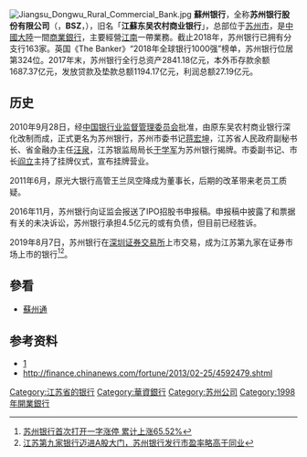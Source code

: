 {{更新|time=2019-02-07T14:35:01+00:00}}
{{Infobox Company
| company_name = 苏州银行股份有限公司<br>Bank of Suzhou
| company_logo = [[File:Bank_of_Suzhou_logo.gif|280px]]
| abbreviated_name = 苏州银行
| company_type = [[股份有限公司|股份有限公司]]<br>[[银行|银行]]
|market_information ={{szse|002966}}
| foundation = 1998年12月17日江苏东吴农村商业银行成立<br/>2010年9月28日改建为苏州银行
| location = [[中国|中国]][[江苏省|江苏省]][[苏州市|苏州市]][[苏州工业园区|工业园区]][[钟园路|钟园路]]728号苏州银行总行大厦
| zip_code = 215027
| industry = [[金融业|金融业]]
| total_asset = 
| area_served = [[长三角地区|长三角地区]]
| key_people = [[董事长|董事长]]：王蘭鳳
| company_slogan = 一经承诺，百年相随
| telephone_no = 96067
| homepage = http://www.suzhoubank.com/
}}
[[File:Jiangsu_Dongwu_Rural_Commercial_Bank.jpg|thumb]]
'''蘇州银行'''，全称'''苏州银行股份有限公司'''（{{lang-en|'''Bank of Suzhou'''}}，'''BSZ'''，{{szse|002966}}），旧名「'''江蘇东吴农村商业银行'''」，总部位于[[苏州市|苏州市]]，是[[中國大陸|中國大陸]]一間[[商業銀行|商業銀行]]，主要經營[[江南|江南]]一帶業務。截止2018年，苏州银行已拥有分支行163家。英国《The Banker》“2018年全球银行1000强”榜单，苏州银行位居第324位。2017年末，苏州银行全行总资产2841.18亿元，本外币存款余额1687.37亿元，发放贷款及垫款总额1194.17亿元，利润总额27.19亿元。

==历史==
2010年9月28日，经[[中国银行业监督管理委员会|中国银行业监督管理委员会]]批准，由原东吴农村商业银行深化改制而成，正式更名为苏州银行，苏州市委书记[[蒋宏坤|蒋宏坤]]，江苏省人民政府副秘书长、省金融办主任[[汪泉|汪泉]]，江苏银监局局长[[于学军_(1958年)|于学军]]为苏州银行揭牌。市委副书记、市长[[阎立|阎立]]主持了挂牌仪式，宣布挂牌营业。

2011年6月，原光大银行高管王兰凤空降成为董事长，后期的改革带来老员工质疑。

2016年11月，苏州银行向证监会报送了IPO招股书申报稿。申报稿中披露了和票据有关的未决诉讼，苏州银行承担4.5亿元的或有负债，但目前已经胜诉。

2019年8月7日，苏州银行在[[深圳证券交易所|深圳证券交易所]]上市交易，成为江苏第九家在证券市场上市的银行<ref>[http://www.nbd.com.cn/articles/2019-08-07/1360830.html 苏州银行首次打开一字涨停 累计上涨65.52%]</ref><ref>[https://www.yicai.com/news/100266434.html 江苏第九家银行迈进A股大门，苏州银行发行市盈率略高于同业]</ref>。

== 參看 ==
* [[蘇州通|蘇州通]]

==参考资料==
{{reflist}}
*[https://web.archive.org/web/20180730080421/http://www.sohu.com/a/204973338_481683]
*http://finance.chinanews.com/fortune/2013/02-25/4592479.shtml

{{中华人民共和国城市商业银行}}

[[Category:江苏省的银行|Category:江苏省的银行]]
[[Category:華資銀行|Category:華資銀行]]
[[Category:苏州公司|Category:苏州公司]]
[[Category:1998年開業銀行|Category:1998年開業銀行]]